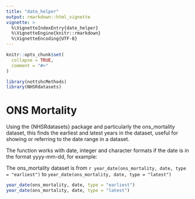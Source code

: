 ```yaml
---
title: "date_helper"
output: rmarkdown::html_vignette
vignette: >
  %\VignetteIndexEntry{date_helper}
  %\VignetteEngine{knitr::rmarkdown}
  %\VignetteEncoding{UTF-8}
---
```


```r
knitr::opts_chunk$set(
  collapse = TRUE,
  comment = "#>"
)
```

```r
library(nottshcMethods)
library(NHSRdatasets)
```

# ONS Mortality

Using the {NHSRdatasets} package and particularly the ons_mortality dataset, this finds the earliest and latest years in the dataset, useful for showing or referring to the date range in a dataset.

The function works with date, integer and character formats if the date is in the format yyyy-mm-dd, for example: 

The ons_mortality dataset is from `r year_date(ons_mortality, date, type = "earliest")` to `year_date(ons_mortality, date, type = "latest")`

```r

year_date(ons_mortality, date, type = "earliest")
year_date(ons_mortality, date, type = "latest")

```

